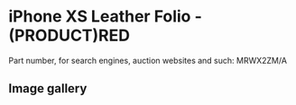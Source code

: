 
# iPhone XS Leather Folio - (PRODUCT)RED

Part number, for search engines, auction websites and such: MRWX2ZM/A

## Image gallery

<div style={{ width: "768px" }}>
  <GalleryComponent
    images={[
      {
        original: "/everysource/MRWX2.webp",
        thumbnail: "/everypreview/MRWX2.webp",
      },
      {
        original: "/everysource/MRWX2_AV1_GOLD.webp",
        thumbnail: "/everypreview/MRWX2_AV1_GOLD.webp",
      },
      {
        original: "/everysource/MRWX2_AV1_SILVER.webp",
        thumbnail: "/everypreview/MRWX2_AV1_SILVER.webp",
      },
      {
        original: "/everysource/MRWX2_AV1_SPACE_GRAY.webp",
        thumbnail: "/everypreview/MRWX2_AV1_SPACE_GRAY.webp",
      },
      {
        original: "/everysource/MRWX2_AV2.webp",
        thumbnail: "/everypreview/MRWX2_AV2.webp",
      }
    ]}
  />
</div>